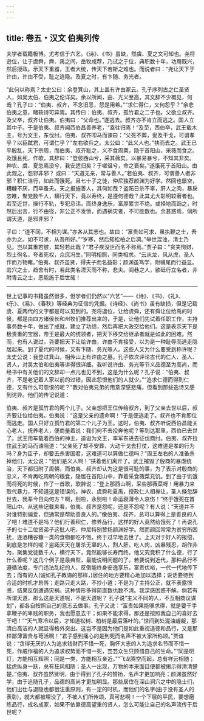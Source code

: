 ```yaml
---
---
---
```

title: 卷五・汉文 伯夷列传
---

夫学者载籍极博。尤考信于六艺。《诗》、《书》虽缺，然虞、夏之文可知也。尧将逊位，让于虞舜，舜、禹之间，岳牧咸荐，乃试之于位，典职数十年，功用既兴，然后授政。示天下重器，王者大统，传天下若斯之难也。而说者曰：“尧让天下于许由，许由不受，耻之逃隐。及夏之时，有卞随、务光者。

”此何以称焉？太史公曰：余登箕山，其上盖有许由冢云。孔子序列古之仁圣贤人，如吴太伯、伯夷之伦详矣。余以所闻，由、光义至高，其文辞不少概见，何哉？孔子曰：“伯夷、叔齐，不念旧恶，怨是用希。”“求仁得仁，又何怨乎？”余悲伯夷之意，睹轶诗可异焉。其传曰：伯夷、叔齐，孤竹君之二子也。父欲立叔齐。及父卒，叔齐让伯夷。伯夷曰：“父命也。”遂逃去。叔齐亦不肯立而逃之。国人立其中子。于是伯夷、叔齐闻西伯昌善养老，“盍往归焉！”及至，西伯卒，武王载木主，号为文王，东伐纣。伯夷、叔齐叩马而谏曰：“父死不葬，爰及干戈，可谓孝乎？以臣弑君，可谓仁乎？”左右欲兵之。太公曰：“此义人也。”扶而去之。武王已平殷乱，天下宗周，而伯夷、叔齐耻之，义不食周粟，隐于首阳山，采薇而食之。及饿且死，作歌，其辞曰：“登彼西山兮，采其薇矣。以暴易暴兮，不知其非矣。神农、虞、夏忽焉没兮，我安适归矣？于嗟徂兮，命之衰矣。”遂饿死于首阳山。由此观之，怨邪非邪？ 或曰：“天道无亲，常与善人。”若伯夷、叔齐，可谓善人者非邪？积仁洁行，如此而饿死。且七十子之徒，仲尼独荐颜渊为好学。然回也屡空，糟糠不厌，而卒蚤夭。天之报施善人，其何如哉？盗跖日杀不辜，肝人之肉，暴戾恣睢，聚党数千人，横行天下，竟以寿终，是遵何德哉？此其尤大彰明较著者也。若至近世，操行不轨，专犯忌讳，而终身逸乐，富厚累世不绝。或择地而蹈之，时然后出言，行不由径，非公正不发愤，而遇祸灾者，不可胜数也。余甚惑焉，倘所谓天道，是邪非邪？

子曰：“道不同，不相为谋。”亦各从其志也。故曰：“富贵如可求，虽执鞭之士，吾亦为之。如不可求，从吾所好。”“岁寒，然后知松柏之后凋。”举世混浊，清士乃见。岂以其重若彼，其轻若此哉？“君子疾没世而名不称焉。”贾子曰：“贪夫徇财，烈士徇名，夸者死权，众庶冯生。”同明相照，同类相求。“云从龙，风从虎，圣人作而万物睹。”伯夷、叔齐虽贤，得夫子而名益彰；颜渊虽笃学，附骥尾而行益显。岩穴之士，趋舍有时，若此类名湮灭而不称，悲夫。闾巷之人，欲砥行立名者，非附青云之士，恶能施于后世哉！

----------------

世上记事的书籍虽然很多，但学者们仍然以“六艺”——《诗》、《书》、《礼》、《乐》、《易》、《春秋》等经典为征信的凭据。《诗经》、《尚书》虽有缺损，但是记载虞、夏两代的文字都是可以见到的。尧将退位，让给虞舜，还有舜让位给禹的时候，都是由四方诸侯长和州牧们推荐出来的，于是，让他们先试着任职工作，主持事务数十年，做出了成就，建立了功绩，然后再把大政交给他们。这是表示天下是极贵重的宝器，帝王是最大的统领者，把天下移交给继承者就是如此的困难。然而，也有人说过，尧要把天下让给许由，许由不肯接受，以为是一种耻辱而逃走隐居起来。到了夏代的时候，又有卞随、务光等人。这些人又为什么要受到称许呢？太史公说：我登过箕山，相传山上有许由之墓。孔子依次评论古代的仁人、圣人、贤人，对吴太伯和伯夷等讲得很详细。我听说许由、务光等节义品德至为高尚，而经书中有关他们的文辞却一点儿也见不到，这是为什么呢？孔子说：“伯夷、叔齐，不是老记着人家以前的过错，因此怨恨他们的人就少。”“追求仁德而得到仁德，又有什么可怨恨的呢？”我对伯夷兄弟的用意深感悲痛，但看到那些逸诗又感到诧异。他们的传记说道：

伯夷、叔齐是孤竹君的两个儿子。父亲想把王位传给叔齐，到了父亲去世以后，叔齐要让位给伯夷。伯夷说：“这是父亲的遗命啊！”于是便逃走了。叔齐也不肯即位而逃走。国人只好立孤竹君的第二个儿子为王。这时，伯夷、叔齐听说西伯昌能关心老人，抚养老人，便商量着说：我们何不去投奔他呢？等到达那里，西伯已去世了。武王用车载着西伯的神主，追谥为文王，率军东进去征伐商纣。伯夷、叔齐拉住武王的马而谏阻道：“父亲死了却不安葬，大动干戈去打仗，这难道是孝的行为吗？身为臣子，却要去杀害国君，这难道可以算做仁德吗？”周王左右的人准备杀掉他们，太公说：“他们是义人啊！”扶着他们离开了。武王摧毁了殷商的暴虐统治，天下都归附了周朝，而伯夷、叔齐却认为这是很可耻的事，为了表示对殷商的忠义，不肯再吃周朝的粮食，隐居在首阳山中，靠着采食薇菜充饥。到了由于饥饿而将死的时候，作了一首歌，歌辞说：“登上那西山啊，采些那薇菜呀！用暴力来取代暴力，不知道这是错误的。神农、虞舜和夏禹，授政仁人相禅让，圣人倏忽辞世去，我辈今日向何方？啊，别啦，永别啦！命运衰薄令人哀伤！”终于饿死在首阳山中。从这些记载来看，伯夷、叔齐是怨呢，还是不怨呢？有人说：“天道并不对谁特别偏爱，但通常是帮助善良人的。”像伯夷、叔齐，总可以算得上是善良的人了吧！难道不是吗？他们行善积仁，修养品行，这样的好人竟然给饿死了！再说孔子的七十二位贤弟子这批人吧，仲尼特别赞扬颜渊好学。然而颜回常常为贫穷所困扰，连酒糟谷糠一类的食物都吃不饱，终于过早地去世了。上天对于好人的报偿，到底是怎样的呢？盗跖天天在屠杀无辜的人，割人肝，吃人肉，凶暴残忍，胡作非为，聚集党徒数千人，横行天下，竟然能够长寿而终。他又究竟积了什么德，行了什么善呢？这几个例子是最典型，最能说明问题的了。若要说到近代，那种品行不遵循法度，专门违法乱纪的人，反倒能终身安逸享乐，富贵优裕，一代一代地传下去；而有的人(诚如孔子教诲的那样，)居住的地方要精心地加以选择；说话要待到合适的时机才启唇；走路只走大路，不抄小道；不是为了主持公正，就不表露愤懑，结果反倒遭遇灾祸。这种情形多得简直数也数不清。我深感困惑不解。倘若有所谓天道，那么这是天道呢，不是天道呢？ 孔子说“主义不同的人，不互相商议谋划”，都各自按照自己的意志去做事。孔子又说：“富贵如果能够求得，就是要干手拿鞭子的卑贱的职务，我也愿意去干；如果不能求得，那还是按照我自己的喜好去干吧！”“天气寒冷以后，才知道松树、柏树是最后落叶的。”世间到处混浊龌龊，那清白高洁的人就显得格外突出。这岂不是因为他们是如此重视道德和品行，又是那样鄙薄富贵与苟活啊！“君子感到痛心的是到死而名声不被大家所称颂。”贾谊说：“贪得无厌的人为追求钱财而不惜一死，胸怀大志的人为追求名节而不惜一死，作威作福的人为追求权势而不惜一死，芸芸众生只顾惜自己的生命。”“同是明灯，方能相互辉照；同是一类，方能相互亲近。”“飞龙腾空而起，总有祥云相随；猛虎纵身一跃，总有狂风相随；圣人一出现，万物的本来面目便都被揭示得清清楚楚。”伯夷、叔齐虽然贤明，由于得到了孔子的赞扬，名声才更加响亮；颜渊虽然好学，由于追随孔子，品德的高尚才更加明显。那些居住在深山洞穴之中的隐士们，他们出仕与退隐也都很注重原则，有一定的时机，而他们的名字(由于没有圣人的表彰)，就大都被埋没了，不被人们所传颂，真可悲啊！一个下层的平民，要想磨练品行，成名成家，如果不依靠德高望重的贤人，怎么可能让自己的名声流传于后世呢？

